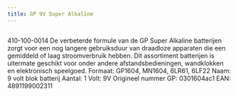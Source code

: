```yaml
---
title: GP 9V Super Alkaline
---
```



<Image src={imageProduct} width={imageProduct.width} alt="" />


410-100-0014
De verbeterde formule van de GP Super Alkaline batterijen zorgt voor een nog langere gebruiksduur van draadloze apparaten die een gemiddeld of laag stroomverbruik hebben. Dit assortiment batterijen is uitermate geschikt voor onder andere afstandsbedieningen, wandklokken en elektronisch speelgoed.
Formaat: GP1604, MN1604, 6LR61, 6LF22
Naam: 9 volt blok batterij
Aantal: 1
Volt: 9V
Origineel nummer GP: 0301604ac1
EAN: 4891199002311
